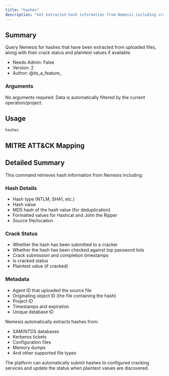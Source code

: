 ```yaml
---
title: "hashes"
description: "Get extracted hash information from Nemesis including crack status and plaintext values"
---
```


## Summary

Query Nemesis for hashes that have been extracted from uploaded files, along with their crack status and plaintext values if available.

- Needs Admin: False
- Version: 2
- Author: @its_a_feature_

### Arguments

No arguments required. Data is automatically filtered by the current operation/project.

## Usage

```
hashes
```

## MITRE ATT&CK Mapping

## Detailed Summary

This command retrieves hash information from Nemesis including:

### Hash Details
- Hash type (NTLM, SHA1, etc.)
- Hash value
- MD5 hash of the hash value (for deduplication)
- Formatted values for Hashcat and John the Ripper
- Source file/location

### Crack Status
- Whether the hash has been submitted to a cracker
- Whether the hash has been checked against top password lists
- Crack submission and completion timestamps
- Is cracked status
- Plaintext value (if cracked)

### Metadata
- Agent ID that uploaded the source file
- Originating object ID (the file containing the hash)
- Project ID
- Timestamps and expiration
- Unique database ID

Nemesis automatically extracts hashes from:
- SAM/NTDS databases
- Kerberos tickets
- Configuration files
- Memory dumps
- And other supported file types

The platform can automatically submit hashes to configured cracking services and update the status when plaintext values are discovered.
